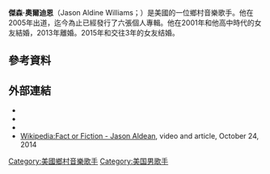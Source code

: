 {{Infobox musical artist
| name                = Jason Aldean 
| image               = Jason Aldean Night Train Tour 2014.jpg
| caption             = 
| background          = 歌手
| birth_name          = Jason Aldine Williams<ref name="whitburn">{{cite book|last=Whitburn|first=Joel|title=Hot Country Songs 1944 to 2008|publisher=Record Research, Inc.|year=2008|page=21|isbn=0-89820-177-2}}</ref>
| birth_date          = {{nowrap|{{Birth date and age|1977|2|28}}<ref name=divorcefiling>{{cite web | title = Jason Williams vs.  Jessica Ann Ussery Williams Complaint for Divorce | url = http://tmz.vo.llnwd.net/o28/newsdesk/tmz_documents/0429_Jason%20Aldean_4_docs.pdf | date = April 26, 2013 | publisher = Chancery Court for Williamson County, Tennessee | accessdate = April 29, 2013 | archive-date = 2016-01-12 | archive-url = https://web.archive.org/web/20160112113453/http://tmz.vo.llnwd.net/o28/newsdesk/tmz_documents/0429_Jason%20Aldean_4_docs.pdf | dead-url = no }}</ref>}}
| birth_place         = [[美國|美國]][[喬治亞州|喬治亞州]][[梅肯_(喬治亞州)|梅肯]]
| origin              = 美國[[田納西州|田納西州]][[納什維爾|納什維爾]]
| spouse              = {{marriage|杰西卡·奥尔迪恩|2001|2013|reason=divorced}}<br/>{{marriage|布列塔尼·克尔|2015}}
| children            = 一子三女<ref>他和第一任妻子育有两个女儿，至于第二任妻子育有一子一女</ref>
| instrument          = {{hlist|人声|吉他}}
| genre               = <!-- Do not add or remove genres without discussing on talk page first. -->{{hlist|[[乡村音乐|乡村音乐]]|{{tsl|en|bro-country||Bro-country}}<ref>{{cite web|url=http://www.vulture.com/2013/08/rise-of-bro-country-florida-georgia-line.html|title=Jody Rosen on the Rise of Bro-Country|last=Rosen|first=Jody|date=11 August 2013|work=Vulture.com|accessdate=2 November 2015|archive-date=2014-05-02|archive-url=https://web.archive.org/web/20140502025914/http://www.vulture.com/2013/08/rise-of-bro-country-florida-georgia-line.html|dead-url=no}}</ref>|[[鄉村搖滾|鄉村搖滾]]|[[Contemporary_R&B|R&B]]<ref>{{cite web|url=http://www.billboard.com/articles/columns/the-615/6274114/jason-aldean-sam-hunt-country-RB|title=Jason Aldean & Sam Hunt Chart New Path With R&B-Influenced Country|date=7 October 2014|work=[[告示牌_(雜誌)|告示牌 (雜誌)]]|accessdate=2 November 2015|archive-date=2019-10-18|archive-url=https://web.archive.org/web/20191018145139/https://www.billboard.com/articles/columns/the-615/6274114/jason-aldean-sam-hunt-country-RB|dead-url=no}}</ref>}}
| occupation          = 歌手
| years_active        = 2005年至今
| label               = {{tsl|en|Broken Bow Records||Broken Bow}}
| associated_acts     = {{hlist|{{tsl|en|Tyler Farr||Tyler Farr}}|{{tsl|en|Brantley Gilbert||Brantley Gilbert}}|{{tsl|en|Michael Knox (record producer)||Michael Knox}}|[[盧克·布萊恩|Luke Bryan]]|[[托馬斯·瑞特|Thomas Rhett]]|[[凱莉·克萊森|Kelly Clarkson]]|[[卢达克里斯|Ludacris]]|{{tsl|en|Eric Church||Eric Church}}|{{tsl|en|Colt Ford||Colt Ford}}}}
| website         = {{url|jasonaldean.com}}
}}
'''傑森·奧爾迪恩'''（Jason Aldine Williams；{{bd|1977年|2月28日}}）是美國的一位鄉村音樂歌手。他在2005年出道，迄今為止已經發行了六張個人專輯。他在2001年和他高中時代的女友結婚，2013年離婚。2015年和交往3年的女友结婚。

==參考資料==
{{Reflist}}
==外部連結==
{{Commonscat|Jason Aldean}}
* {{Official website|http://www.jasonaldean.com/}}
* {{Allmusic|class=artist|id=p730273}}
*{{cite web |url=http://www.gactv.com/gac/ar_az_jason_aldean/article/0,,GAC_26095_4703224,00.html |title=Jason Aldean Biography |accessdate=2008-03-30 |publisher={{tsl|en|Great American Country||Great American Country}} |deadurl=yes |archiveurl=https://archive.is/20120904032832/http://www.gactv.com/gac/ar_az_jason_aldean/article/0,,GAC_26095_4703224,00.html |archivedate=2012-09-04 }}
*[https://web.archive.org/web/20160304051224/http://radio.com/2014/10/24/jason-aldean-wikipedia-page-fact-or-fiction-video/ Wikipedia:Fact or Fiction - Jason Aldean], video and article, October 24, 2014

[[Category:美國鄉村音樂歌手|Category:美國鄉村音樂歌手]]
[[Category:美国男歌手|Category:美国男歌手]]